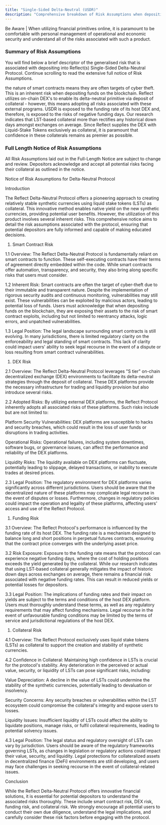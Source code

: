 ```yaml
---
title: "Single-Sided Delta-Neutral (USDR)"
description: "Comprehensive breakdown of Risk Assumptions when depositing into Reflect(s) USDR Protocol"
---
```


<Info>
  Be Aware | When utilizing financial primitives online, it is paramount to be comfortable with personal management of operational and economic security and understand all of the risks associated with such a product.
</Info>

### Summary of Risk Assumptions

You will find below a brief descriptor of the generalised risk that is associated with depositing into Reflect(s) Single-Sided Delta-Neutral Protocol. Continue scrolling to read the extensive full notice of Risk Assumptions.

<CardGroup cols="2">
  <Card title="Smart Contract Risk" icon="file-code" color="#2e90ff">
    the nature of smart contracts means they are often targets of cyber theft. This is an inherent risk when depositing funds on the blockchain.
  </Card>
  <Card title="Exchange Risk" icon="shuffle" color="#2e90ff">
    Reflect utilizes on-chain DEX's to enable its delta-neutral primitive via deposit of collateral - however, this means adopting all risks associated with these external programs.
  </Card>
  <Card title="Funding Rate Exposure" icon="percent" color="#2e90ff">
    USDR is exposed to the funding rate of its host DEX and, therefore, is exposed to the risks of negative funding days. Our research indicates that LST-based collateral more than rectifies any historical down days amongst exchanges on average.
  </Card>
  <Card title="Collateral Risk" icon="sack-dollar" color="#2e90ff">
    Since Reflect supplies the DEX with Liquid-Stake Tokens exclusively as collateral, it is paramount that confidence in these collaterals remains as premier as possible.
  </Card>
</CardGroup>

### Full Length Notice of Risk Assumptions

All Risk Assumptions laid out in the Full-Length Notice are subject to change and review. Depositors acknowledge and accept all potential risks facing their collateral as outlined in the notice.

<Accordion title="Full Notice of Risk Assumptions regarding Reflect Delta-Neutral Protocol." icon="file">
  Notice of Risk Assumptions for Delta-Neutral Protocol

  Introduction

  The Reflect Delta-Neutral Protocol offers a pioneering approach to creating relatively stable synthetic currencies using liquid stake tokens (LSTs) as collateral. This innovative method enables native yield on the new synthetic currencies, providing potential user benefits. However, the utilization of this product involves several inherent risks. This comprehensive notice aims to detail the risk assumptions associated with the protocol, ensuring that potential depositors are fully informed and capable of making educated decisions.

  1. Smart Contract Risk

  1.1 Overview: The Reflect Delta-Neutral Protocol is fundamentally reliant on smart contracts to function. These self-executing contracts have their terms of agreement directly embedded within the code. While smart contracts offer automation, transparency, and security, they also bring along specific risks that users must consider.

  1.2 Inherent Risk: Smart contracts are often the target of cyber-theft due to their immutable and transparent nature. Despite the implementation of rigorous security audits and continuous monitoring, vulnerabilities may still exist. These vulnerabilities can be exploited by malicious actors, leading to potential loss of funds. Users must acknowledge that when depositing funds on the blockchain, they are exposing their assets to the risk of smart contract exploits, including but not limited to reentrancy attacks, logic errors, and unpatched vulnerabilities.

  1.3 Legal Position: The legal landscape surrounding smart contracts is still evolving. In many jurisdictions, there is limited regulatory clarity on the enforceability and legal standing of smart contracts. This lack of clarity could impact users' ability to seek legal recourse in the event of a dispute or loss resulting from smart contract vulnerabilities.

  1. DEX Risk

  2.1 Overview: The Reflect Delta-Neutral Protocol leverages "S tier" on-chain decentralized exchange (DEX) environments to facilitate its delta-neutral strategies through the deposit of collateral. These DEX platforms provide the necessary infrastructure for trading and liquidity provision but also introduce several risks.

  2.2 Adopted Risks: By utilizing external DEX platforms, the Reflect Protocol inherently adopts all associated risks of these platforms. Such risks include but are not limited to:

  Platform Security Vulnerabilities: DEX platforms are susceptible to hacks and security breaches, which could result in the loss of user funds or disruptions in trading activities.

  Operational Risks: Operational failures, including system downtimes, software bugs, or governance issues, can affect the performance and reliability of the DEX platforms.

  Liquidity Risks: The liquidity available on DEX platforms can fluctuate, potentially leading to slippage, delayed transactions, or inability to execute trades at desired prices.

  2.3 Legal Position: The regulatory environment for DEX platforms varies significantly across different jurisdictions. Users should be aware that the decentralized nature of these platforms may complicate legal recourse in the event of disputes or losses. Furthermore, changes in regulatory policies could impact the operation and legality of these platforms, affecting users' access and use of the Reflect Protocol.

  1. Funding Risk

  3.1 Overview: The Reflect Protocol's performance is influenced by the funding rate of its host DEX. The funding rate is a mechanism designed to balance long and short positions in perpetual futures contracts, ensuring that the contract price converges with the underlying asset price.

  3.2 Risk Exposure: Exposure to the funding rate means that the protocol can experience negative funding days, where the cost of holding positions exceeds the yield generated by the collateral. While our research indicates that using LST-based collateral generally mitigates the impact of historic down days across exchanges on average, there remains a financial risk associated with negative funding rates. This can result in reduced yields or potential losses for depositors.

  3.3 Legal Position: The implications of funding rates and their impact on yields are subject to the terms and conditions of the host DEX platform. Users must thoroughly understand these terms, as well as any regulatory requirements that may affect funding mechanisms. Legal recourse in the event of unfavourable funding conditions may be limited by the terms of service and jurisdictional regulations of the host DEX.

  1. Collateral Risk

  4.1 Overview: The Reflect Protocol exclusively uses liquid stake tokens (LSTs) as collateral to support the creation and stability of synthetic currencies.

  4.2 Confidence in Collateral: Maintaining high confidence in LSTs is crucial for the protocol's stability. Any deterioration in the perceived or actual value, security, or liquidity of LSTs can pose significant risks, including:

  Value Depreciation: A decline in the value of LSTs could undermine the stability of the synthetic currencies, potentially leading to devaluation or insolvency.

  Security Concerns: Any security breaches or vulnerabilities within the LST ecosystem could compromise the collateral's integrity and expose users to losses.

  Liquidity Issues: Insufficient liquidity of LSTs could affect the ability to liquidate positions, manage risks, or fulfil collateral requirements, leading to potential solvency issues.

  4.3 Legal Position: The legal status and regulatory oversight of LSTs can vary by jurisdiction. Users should be aware of the regulatory frameworks governing LSTs, as changes in legislation or regulatory actions could impact their value, security, and liquidity. Legal protections for collateralized assets in decentralized finance (DeFi) environments are still developing, and users may face challenges in seeking recourse in the event of collateral-related issues.

  Conclusion

  While the Reflect Delta-Neutral Protocol offers innovative financial solutions, it is essential for potential depositors to understand the associated risks thoroughly. These include smart contract risk, DEX risk, funding risk, and collateral risk. We strongly encourage all potential users to conduct their own due diligence, understand the legal implications, and carefully consider these risk factors before engaging with the protocol.
</Accordion>